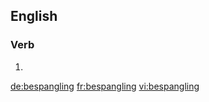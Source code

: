 ==English==

===Verb===
{{head|en|present participle}}

# {{present participle of|bespangle|lang=en|nocat=1}}

[[de:bespangling]]
[[fr:bespangling]]
[[vi:bespangling]]
